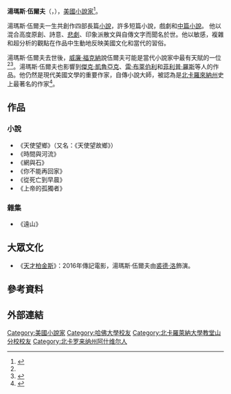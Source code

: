 {{noteTA
|G1=PP
}}
{{About|20世纪初的作家|20世纪末和21世纪初的作家|汤姆·沃尔夫}}
{{Infobox writer <!-- for more information see [[:Template:Infobox_writer/doc|:Template:Infobox writer/doc]] -->
| name         = 湯瑪斯·伍爾夫<br>Thomas Wolfe
| image        = Thomas Wolfe 1937 1.jpg
| imagesize    = 200px
| caption      = 湯瑪斯·伍爾夫
| pseudonym    =
| birth_name   = Thomas Clayton Wolfe
| birth_date   = {{birth date|1900|10|3|mf=y}}
| birth_place  = [[美國|美國]][[阿什维尔|阿什维尔]]
| death_date   = {{death date and age|1938|9|15|1900|10|3|mf=y}}
| death_place  = [[美國|美國]][[巴爾的摩|巴爾的摩]]
| occupation   = [[小說家|小說家]]
| nationality  = [[美國|美國]]
| ethnicity    =
| citizenship  =
| education    =
| alma_mater   = [[北卡羅來納大學教堂山分校|北卡羅來納大學教堂山分校]]<br>[[哈佛大學|哈佛大學]]
| period       =
| genre        = [[小說|小說]]
| subject      =
| movement     =
| notableworks = {{Link-en|天使望鄉|Look_Homeward, Angel}}<br>{{Link-en|時間與河流|Of Time and the River}}
| spouse       =
| partner      =
| children     =
| relatives    =
| influences   =
| influenced   =
| awards       =
| signature    = Thomas Wolfe signature.svg
| website      =
| portaldisp   =
}}

'''湯瑪斯·伍爾夫'''（{{lang-en|Thomas Wolfe}}，{{bd|1900年|10月3日|1938年|9月15日}}），[[美國|美國]][[小說家|小說家]]<ref name="critical reception">{{cite book | title =  Thomas Wolfe, The Critical Reception | last = Reeves | first = Paschal | authorlink = | year = 1974 | origyear = 1974 | publisher = Ayer Publishing | location = | isbn =0-89102-050-0 | page = xvii | quote = }}</ref>。

湯瑪斯·伍爾夫一生共創作四部長篇[[小說|小說]]，許多短篇小說，戲劇和[[中篇小說|中篇小說]]。 他以混合高度原創、詩意、[[悲劇|悲劇]]、印象派散文與自傳文字而聞名於世。他以敏感，複雜和超分析的觀點在作品中生動地反映美國文化和當代的習俗。

湯瑪斯·伍爾夫去世後，[[威廉·福克納|威廉·福克納]]說伍爾夫可能是當代小說家中最有天賦的一位<ref name="critical reception"/><ref name="vqr">{{cite web | title = Thomas Wolfe’s Final Journel | work = Virginia Quarterly Review | format =  | date = 2009-08-14 | url = http://www.vqronline.org/blog/2009/08/14/wolfe-final-journey/ | accessdate = 2009-11-10 | deadurl = yes | archiveurl = https://web.archive.org/web/20130905143123/http://www.vqronline.org/blog/2009/08/14/wolfe-final-journey/ | archivedate = 2013-09-05 }}</ref>。湯瑪斯·伍爾夫也影響到[[傑克·凱魯亞克|傑克·凱魯亞克]]、[[雷·布萊伯利|雷·布萊伯利]]和[[菲利普·羅斯|菲利普·羅斯]]等人的作品。他仍然是現代美國文學的重要作家，自傳小說大師，被認為是[[北卡羅來納州|北卡羅來納州]]史上最著名的作家<ref name="morgan wolfe">{{cite news | title = 2008 Thomas Wolfe Prize | work = Cornell University | date = 2008-09-09 | url = http://www.news.cornell.edu/stories/Sept08/Morgan.Wolfe.da.html | accessdate = 2009-11-10 | archive-date = 2012-11-15 | archive-url = https://web.archive.org/web/20121115105131/http://www.news.cornell.edu/stories/Sept08/Morgan.Wolfe.da.html | dead-url = no }}</ref>。

==作品==
===小說===
* 《天使望鄉》（又名：《天使望故鄉》）
* 《時間與河流》
* 《網與石》
* 《你不能再回家》
* 《從死亡到早晨》
* 《上帝的孤獨者》

===雜集===
* 《遠山》

==大眾文化==
* 《[[天才柏金斯|天才柏金斯]]》：2016年傳記電影，湯瑪斯·伍爾夫由[[裘德·洛|裘德·洛]]飾演。

==參考資料==
{{reflist}}

==外部連結==
{{wikiquote|Thomas Wolfe}}
{{commons|Thomas Wolfe|Thomas Wolfe}}

{{DEFAULTSORT:Wolfe}}
[[Category:美國小說家|Category:美國小說家]]
[[Category:哈佛大學校友|Category:哈佛大學校友]]
[[Category:北卡羅萊納大學教堂山分校校友|Category:北卡羅萊納大學教堂山分校校友]]
[[Category:北卡罗来纳州阿什维尔人|Category:北卡罗来纳州阿什维尔人]]